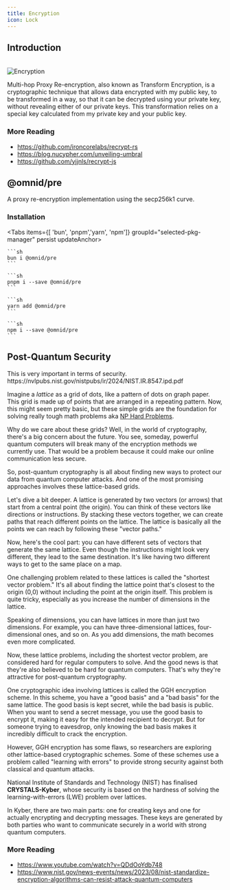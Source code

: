 ```yaml
---
title: Encryption
icon: Lock
---
```



## Introduction

<br/>
<Image src="/diagrams/enc-1-light.png" alt="Encryption" width={500} height={500} className="themedImage"/>

Multi-hop Proxy Re-encryption, also known as Transform Encryption,
is a cryptographic technique that allows data encrypted with my public key, to be transformed in a way,
so that it can be decrypted using your private key, without revealing either of our private keys.
This transformation relies on a special key calculated from my private key and your public key.

### More Reading

- https://github.com/ironcorelabs/recrypt-rs
- https://blog.nucypher.com/unveiling-umbral
- https://github.com/yjjnls/recrypt-js

## @omnid/pre
A proxy re-encryption implementation using the secp256k1 curve.

### Installation

<Tabs items={[ 'bun', 'pnpm','yarn', 'npm']} groupId="selected-pkg-manager" persist updateAnchor>
  <Tab value="bun">

    ```sh
    bun i @omnid/pre
    ```

  </Tab>
  <Tab value="pnpm">

    ```sh
    pnpm i --save @omnid/pre
    ```

  </Tab>
  <Tab value="yarn">

    ```sh
    yarn add @omnid/pre
    ```

  </Tab>
  <Tab value="npm">

    ```sh
    npm i --save @omnid/pre
    ```

  </Tab>
</Tabs>



## Post-Quantum Security


<Callout type="info" emoji="ℹ️">
  This is very important in terms of security. https://nvlpubs.nist.gov/nistpubs/ir/2024/NIST.IR.8547.ipd.pdf
</Callout>



Imagine a *lattice* as a grid of dots, like a pattern of dots on graph paper. This grid is made up of points that are arranged in a repeating pattern. Now, this might seem pretty basic, but these simple grids are the foundation for solving really tough math problems aka [NP Hard Problems](/tutorials/glossary#np-hard-problems).

<Diagram source="/diagrams/pqs-1.svg" title="A Simple Lattice" />

Why do we care about these grids? Well, in the world of cryptography, there's a big concern about the future.
You see, someday, powerful quantum computers will break many of the encryption methods we currently use.
That would be a problem because it could make our online communication less secure.

So, post-quantum cryptography is all about finding new ways to protect our data from quantum computer attacks.
And one of the most promising approaches involves these lattice-based grids.

<Diagram source="/diagrams/pqs-2.svg" title="Lattice with 2 Basis Vectors" />

Let's dive a bit deeper. A lattice is generated by two vectors (or arrows) that start from a central point (the origin). You can think of these vectors like directions or instructions. By stacking these vectors together, we can create paths that reach different points on the lattice. The lattice is basically all the points we can reach by following these "vector paths."

<Diagram source="/diagrams/pqs-4.svg" title="Lattice Generated with 2 Basis Vectors" />

Now, here's the cool part: you can have different sets of vectors that generate the same lattice. Even though the instructions might look very different, they lead to the same destination. It's like having two different ways to get to the same place on a map.

One challenging problem related to these lattices is called the "shortest vector problem." It's all about finding the lattice point that's closest to the origin (0,0) without including the point at the origin itself. This problem is quite tricky, especially as you increase the number of dimensions in the lattice.

Speaking of dimensions, you can have lattices in more than just two dimensions. For example, you can have three-dimensional lattices, four-dimensional ones, and so on. As you add dimensions, the math becomes even more complicated.

Now, these lattice problems, including the shortest vector problem, are considered hard for regular computers to solve. And the good news is that they're also believed to be hard for quantum computers. That's why they're attractive for post-quantum cryptography.

<Diagram source="/diagrams/pqs-5.svg" title="Good Basis & Bad Basis" />

One cryptographic idea involving lattices is called the GGH encryption scheme. In this scheme, you have a "good basis" and a "bad basis" for the same lattice. The good basis is kept secret, while the bad basis is public. When you want to send a secret message, you use the good basis to encrypt it, making it easy for the intended recipient to decrypt. But for someone trying to eavesdrop, only knowing the bad basis makes it incredibly difficult to crack the encryption.

However, GGH encryption has some flaws, so researchers are exploring other lattice-based cryptographic schemes. Some of these schemes use a problem called "learning with errors" to provide strong security against both classical and quantum attacks.

National Institute of Standards and Technology (NIST) has finalised **CRYSTALS-Kyber**, whose security is based on the hardness of solving the learning-with-errors (LWE) problem over lattices.

In Kyber, there are two main parts: one for creating keys and one for actually encrypting and decrypting messages. These keys are generated by both parties who want to communicate securely in a world with strong quantum computers.


### More Reading
- https://www.youtube.com/watch?v=QDdOoYdb748
- https://www.nist.gov/news-events/news/2023/08/nist-standardize-encryption-algorithms-can-resist-attack-quantum-computers
